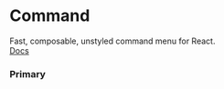 
<Meta of={Story} />

# Command

Fast, composable, unstyled command menu for React. \
[Docs](https://cmdk.paco.me/)

### Primary

<Canvas of={Story.Primary} />

<Primary />
<Controls />
